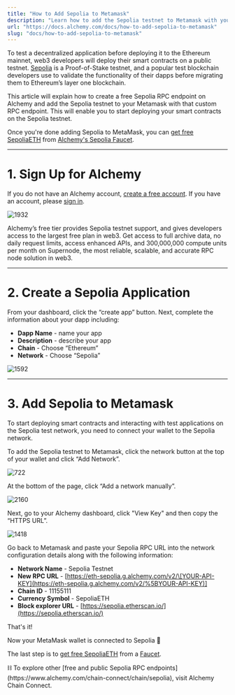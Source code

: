 ```yaml
---
title: "How to Add Sepolia to Metamask"
description: "Learn how to add the Sepolia testnet to Metamask with your custom RPC endpoint."
url: "https://docs.alchemy.com/docs/how-to-add-sepolia-to-metamask"
slug: "docs/how-to-add-sepolia-to-metamask"
---
```



To test a decentralized application before deploying it to the Ethereum mainnet, web3 developers will deploy their smart contracts on a public testnet. [Sepolia](https://www.alchemy.com/overviews/sepolia-testnet) is a Proof-of-Stake testnet, and a popular test blockchain developers use to validate the functionality of their dapps before migrating them to Ethereum’s layer one blockchain.

This article will explain how to create a free Sepolia RPC endpoint on Alchemy and add the Sepolia testnet to your Metamask with that custom RPC endpoint. This will enable you to start deploying your smart contracts on the Sepolia testnet.

Once you're done adding Sepolia to MetaMask, you can [get free SepoliaETH](https://www.alchemy.com/overviews/sepolia-eth) from [Alchemy's Sepolia Faucet](https://sepoliafaucet.com/).

***

# 1. Sign Up for Alchemy

If you do not have an Alchemy account, [create a free account](https://dashboard.alchemy.com/). If you have an account, please [sign in](https://dashboard.alchemy.com/).

![1932](1c05d09-alchemy-signup.png "alchemy-signup.png")

Alchemy’s free tier provides Sepolia testnet support, and gives developers access to the largest free plan in web3. Get access to full archive data, no daily request limits, access enhanced APIs, and 300,000,000 compute units per month on Supernode, the most reliable, scalable, and accurate RPC node solution in web3.

***

# 2. Create a Sepolia Application

From your dashboard, click the “create app” button. Next, complete the information about your dapp including:

* **Dapp Name** - name your app
* **Description** - describe your app
* **Chain** - Choose “Ethereum”
* **Network** - Choose “Sepolia”

![1592](9c26e33-new-dapp-config.jpeg "new-dapp-config.jpeg")

***

# 3. Add Sepolia to Metamask

To start deploying smart contracts and interacting with test applications on the Sepolia test network, you need to connect your wallet to the Sepolia network.

To add the Sepolia testnet to Metamask, click the network button at the top of your wallet and click “Add Network”.

![722](e0cf5c0-mm-sepolia.png "mm-sepolia.png")

At the bottom of the page, click “Add a network manually”.

![2160](8a951a9-mm-adding-network.jpeg "mm-adding-network.jpeg")

Next, go to your Alchemy dashboard, click "View Key" and then copy the “HTTPS URL”.

![1418](c483dcc-sepolia-url.jpeg "sepolia-url.jpeg")

Go back to Metamask and paste your Sepolia RPC URL into the network configuration details along with the following information:

* **Network Name** - Sepolia Testnet
* **New RPC URL** - [https://eth-sepolia.g.alchemy.com/v2/\[YOUR-API-KEY](https://eth-sepolia.g.alchemy.com/v2/%5BYOUR-API-KEY)]
* **Chain ID** - 11155111
* **Currency Symbol** - SepoliaETH
* **Block explorer URL** - [https://sepolia.etherscan.io/](https://sepolia.etherscan.io/)

That's it!

Now your MetaMask wallet is connected to Sepolia 🎉

The last step is to [get free SepoliaETH](https://www.alchemy.com/overviews/sepolia-eth) from a [Faucet](https://sepoliafaucet.com/).

<Info>
  ⛓️ To explore other [free and public Sepolia RPC endpoints](https://www.alchemy.com/chain-connect/chain/sepolia), visit Alchemy Chain Connect.
</Info>
